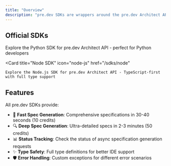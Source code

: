 ```yaml
---
title: "Overview"
description: "pre.dev SDKs are wrappers around the pre.dev Architect API to help you easily generate comprehensive software specifications"
---
```


## Official SDKs

<CardGroup cols={2}>
  <Card
    title="Python SDK"
    icon="python"
    href="/sdks/python"
  >
    Explore the Python SDK for pre.dev Architect API - perfect for Python developers
  </Card>
  
  <Card
    title="Node SDK"
    icon="node-js"
    href="/sdks/node"
  >
    Explore the Node.js SDK for pre.dev Architect API - TypeScript-first with full type support
  </Card>
</CardGroup>

## Features

All pre.dev SDKs provide:

- 🚀 **Fast Spec Generation**: Comprehensive specifications in 30-40 seconds (10 credits)
- 🔍 **Deep Spec Generation**: Ultra-detailed specs in 2-3 minutes (50 credits)
- 📊 **Status Tracking**: Check the status of async specification generation requests
- ✨ **Type Safety**: Full type definitions for better IDE support
- 🛡️ **Error Handling**: Custom exceptions for different error scenarios
